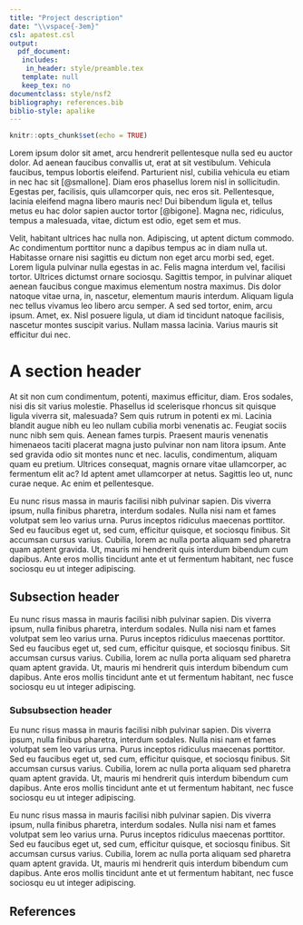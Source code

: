 ```yaml
---
title: "Project description"
date: "\\vspace{-3em}"
csl: apatest.csl
output: 
  pdf_document:
   includes:
    in_header: style/preamble.tex
   template: null
   keep_tex: no
documentclass: style/nsf2
bibliography: references.bib
biblio-style: apalike
---
```


```r
knitr::opts_chunk$set(echo = TRUE)
```

\newsection{D}

Lorem ipsum dolor sit amet, arcu hendrerit pellentesque nulla sed eu auctor dolor. Ad aenean faucibus convallis ut, erat at sit vestibulum. Vehicula faucibus, tempus lobortis eleifend. Parturient nisl, cubilia vehicula eu etiam in nec hac sit [@smallone]. Diam eros phasellus lorem nisl in sollicitudin. Egestas per, facilisis, quis ullamcorper quis, nec eros sit. Pellentesque, lacinia eleifend magna libero mauris nec! Dui bibendum ligula et, tellus metus eu hac dolor sapien auctor tortor [@bigone]. Magna nec, ridiculus, tempus a malesuada, vitae, dictum est odio, eget sem et mus.  

Velit, habitant ultrices hac nulla non. Adipiscing, ut aptent dictum commodo. Ac condimentum porttitor nunc a dapibus tempus ac in diam nulla ut. Habitasse ornare nisi sagittis eu dictum non eget arcu morbi sed, eget. Lorem ligula pulvinar nulla egestas in ac. Felis magna interdum vel, facilisi tortor. Ultrices dictumst ornare sociosqu. Sagittis tempor, in pulvinar aliquet aenean faucibus congue maximus elementum nostra maximus. Dis dolor natoque vitae urna, in, nascetur, elementum mauris interdum. Aliquam ligula nec tellus vivamus leo libero arcu semper. A sed sed tortor, enim, arcu ipsum. Amet, ex. Nisl posuere ligula, ut diam id tincidunt natoque facilisis, nascetur montes suscipit varius. Nullam massa lacinia. Varius mauris sit efficitur dui nec.

# A section header

At sit non cum condimentum, potenti, maximus efficitur, diam. Eros sodales, nisi dis sit varius molestie. Phasellus id scelerisque rhoncus sit quisque ligula viverra sit, malesuada? Sem quis rutrum in potenti ex mi. Lacinia blandit augue nibh eu leo nullam cubilia morbi venenatis ac. Feugiat sociis nunc nibh sem quis. Aenean fames turpis. Praesent mauris venenatis himenaeos taciti placerat magna justo pulvinar non nam litora ipsum. Ante sed gravida odio sit montes nunc et nec. Iaculis, condimentum, aliquam quam eu pretium. Ultrices consequat, magnis ornare vitae ullamcorper, ac fermentum elit ac? Id aptent amet ullamcorper at netus. Sagittis leo ut, nunc curae neque. Ac enim et pellentesque.     


\begin{wrapfigure}{R}{.25\textwidth}  
```r
nums<-rnorm(100,0,1)
df<-data.frame(s=1:100,nums)
library(ggplot2)
ggplot(df, aes(x=nums))+
  geom_histogram()+
  theme_classic(base_size=9)
```

\end{wrapfigure}


Eu nunc risus massa in mauris facilisi nibh pulvinar sapien. Dis viverra ipsum, nulla finibus pharetra, interdum sodales. Nulla nisi nam et fames volutpat sem leo varius urna. Purus inceptos ridiculus maecenas porttitor. Sed eu faucibus eget ut, sed cum, efficitur quisque, et sociosqu finibus. Sit accumsan cursus varius. Cubilia, lorem ac nulla porta aliquam sed pharetra quam aptent gravida. Ut, mauris mi hendrerit quis interdum bibendum cum dapibus. Ante eros mollis tincidunt ante et ut fermentum habitant, nec fusce sociosqu eu ut integer adipiscing.    

## Subsection header

Eu nunc risus massa in mauris facilisi nibh pulvinar sapien. Dis viverra ipsum, nulla finibus pharetra, interdum sodales. Nulla nisi nam et fames volutpat sem leo varius urna. Purus inceptos ridiculus maecenas porttitor. Sed eu faucibus eget ut, sed cum, efficitur quisque, et sociosqu finibus. Sit accumsan cursus varius. Cubilia, lorem ac nulla porta aliquam sed pharetra quam aptent gravida. Ut, mauris mi hendrerit quis interdum bibendum cum dapibus. Ante eros mollis tincidunt ante et ut fermentum habitant, nec fusce sociosqu eu ut integer adipiscing.     

### Subsubsection header

Eu nunc risus massa in mauris facilisi nibh pulvinar sapien. Dis viverra ipsum, nulla finibus pharetra, interdum sodales. Nulla nisi nam et fames volutpat sem leo varius urna. Purus inceptos ridiculus maecenas porttitor. Sed eu faucibus eget ut, sed cum, efficitur quisque, et sociosqu finibus. Sit accumsan cursus varius. Cubilia, lorem ac nulla porta aliquam sed pharetra quam aptent gravida. Ut, mauris mi hendrerit quis interdum bibendum cum dapibus. Ante eros mollis tincidunt ante et ut fermentum habitant, nec fusce sociosqu eu ut integer adipiscing.       

Eu nunc risus massa in mauris facilisi nibh pulvinar sapien. Dis viverra ipsum, nulla finibus pharetra, interdum sodales. Nulla nisi nam et fames volutpat sem leo varius urna. Purus inceptos ridiculus maecenas porttitor. Sed eu faucibus eget ut, sed cum, efficitur quisque, et sociosqu finibus. Sit accumsan cursus varius. Cubilia, lorem ac nulla porta aliquam sed pharetra quam aptent gravida. Ut, mauris mi hendrerit quis interdum bibendum cum dapibus. Ante eros mollis tincidunt ante et ut fermentum habitant, nec fusce sociosqu eu ut integer adipiscing.      


\newpage

## References

\newsection{E}
\indent
\setlength{\parindent}{-.5in}
\setlength{\leftskip}{0.5in}








